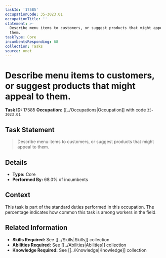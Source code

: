 ```yaml
---
taskId: '17585'
occupationCode: 35-3023.01
occupationTitle: ''
statement: >-
  Describe menu items to customers, or suggest products that might appeal to
  them.
taskType: Core
incumbentsResponding: 68
collection: Tasks
source: onet
---
```

# Describe menu items to customers, or suggest products that might appeal to them.

**Task ID:** 17585
**Occupation:** [[../Occupations|Occupation]] with code `35-3023.01`

## Task Statement

> Describe menu items to customers, or suggest products that might appeal to them.

## Details

- **Type:** Core
- **Performed By:** 68.0% of incumbents

## Context

This task is part of the standard duties performed in this occupation. The percentage indicates how common this task is among workers in the field.

## Related Information

- **Skills Required:** See [[../Skills|Skills]] collection
- **Abilities Required:** See [[../Abilities|Abilities]] collection
- **Knowledge Required:** See [[../Knowledge|Knowledge]] collection
